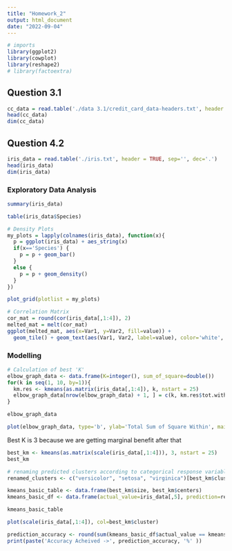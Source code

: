 ```yaml
---
title: "Homework_2"
output: html_document
date: "2022-09-04"
---
```


```r
# imports
library(ggplot2)
library(cowplot)
library(reshape2)
# library(factoextra)
```

## Question 3.1

```r
cc_data = read.table('./data 3.1/credit_card_data-headers.txt', header = TRUE, sep='', dec='.')
head(cc_data)
dim(cc_data)
```

## Question 4.2

```r
iris_data = read.table('./iris.txt', header = TRUE, sep='', dec='.')
head(iris_data)
dim(iris_data)
```

### Exploratory Data Analysis

```r
summary(iris_data)
```

```r
table(iris_data$Species)
```


```r
# Density Plots
my_plots = lapply(colnames(iris_data), function(x){
  p = ggplot(iris_data) + aes_string(x)
  if(x=='Species') {
    p = p + geom_bar()
  }
  else {
    p = p + geom_density()
  }
})

plot_grid(plotlist = my_plots)
```

```r
# Correlation Matrix
cor_mat = round(cor(iris_data[,1:4]), 2)
melted_mat = melt(cor_mat)
ggplot(melted_mat, aes(x=Var1, y=Var2, fill=value)) +
  geom_tile() + geom_text(aes(Var1, Var2, label=value), color='white', size=3)
```

### Modelling

```r
# Calculation of best 'K'
elbow_graph_data <- data.frame(K=integer(), sum_of_square=double())
for(k in seq(1, 10, by=1)){
  km.res <- kmeans(as.matrix(iris_data[,1:4]), k, nstart = 25)
  elbow_graph_data[nrow(elbow_graph_data) + 1, ] = c(k, km.res$tot.withinss)
}
```

```r
elbow_graph_data
```

```r
plot(elbow_graph_data, type='b', ylab='Total Sum of Square Within', main='Elbow Graph', )
```

Best K is 3 because we are getting marginal benefit after that

```r
best_km <- kmeans(as.matrix(scale(iris_data[,1:4])), 3, nstart = 25)
best_km
```

```r
# renaming predicted clusters according to categorical response variable
renamed_clusters <- c("versicolor", "setosa", "virginica")[best_km$cluster]
```

```r
kmeans_basic_table <- data.frame(best_km$size, best_km$centers)
kmeans_basic_df <- data.frame(actual_value=iris_data[,5], prediction=renamed_clusters)
```

```r
kmeans_basic_table
```

```r
plot(scale(iris_data[,1:4]), col=best_km$cluster)
```

```r
prediction_accuracy <- round(sum(kmeans_basic_df$actual_value == kmeans_basic_df$prediction) / nrow(kmeans_basic_df) * 100, 2)
print(paste('Accuracy Acheived ->', prediction_accuracy, '%' ))
```

